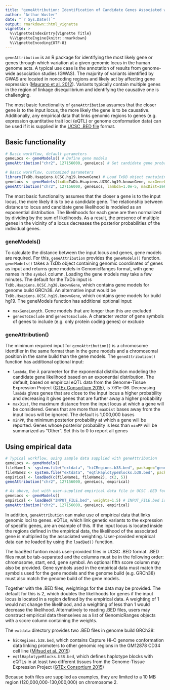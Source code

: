 ```yaml
---
title: "geneAttribution: Identification of Candidate Genes Associated with Noncoding Genetic Variation"
author: "Arthur Wuster"
date: "`r Sys.Date()`"
output: rmarkdown::html_vignette
vignette: >
  %\VignetteIndexEntry{Vignette Title}
  %\VignetteEngine{knitr::rmarkdown}
  %\VignetteEncoding{UTF-8}
---
```


`geneAttribution` is an R package for identifying the most likely gene or genes
through which variation at a given genomic locus in the human genome acts. A
typical use case is the annotation of results from genome-wide association
studies (GWAS). The majority of variants identified by GWAS are located in
noncoding regions and likely act by affecting gene expression
([Maurano et al. 2012](http://doi.org/10.1126/science.1222794)). Variants
typically contain multiple genes in the region of linkage disequilibrium and
identifying the causative one is challenging.

The most basic functionality of `geneAttribution` assumes that the closer gene
is to the input locus, the more likely the gene is to be causative.
Additionally, any empirical data that links genomic regions to genes (e.g.
expression quantitative trait loci (eQTL) or genome conformation data) can be
used if it is supplied in the
[UCSC .BED file](https://genome.ucsc.edu/FAQ/FAQformat.html) format.

## Basic functionality

```r
# Basic workflow, default parameters
geneLocs <- geneModels() # Define gene models
geneAttribution("chr2", 127156000, geneLocs) # Get candidate gene probabilities

# Basic workflow, customized parameters
library(TxDb.Hsapiens.UCSC.hg19.knownGene) # Load TxDB object containing gene models
geneLocs <- geneModels(txdb=TxDb.Hsapiens.UCSC.hg19.knownGene, maxGeneLength=1e5) # Define gene models
geneAttribution("chr2", 127156000, geneLocs, lambda=1.0e-5, maxDist=2e6, minPP=0) # Get candidate gene probabilities
```

The most basic functionality assumes that the closer a gene is to the input
locus, the more likely it is to be a candidate gene. The relationship between
distance to locus and candidate gene likelihood is modeled as an exponential
distribution. The likelihoods for each gene are then normalized by dividing by
the sum of likelihoods. As a result, the presence of multiple genes in the
vicinity of a locus decreases the posterior probabilities of the individual
genes.

### geneModels()

To calculate the distance between the input locus and genes, gene models are
required. For this, `geneAttribution` provides the `geneModels()` function.
`geneModels()` takes a TxDb object containing genomic coordinates of genes as
input and returns gene models in GenomicRanges format, with gene names in the
`symbol` column. Loading the gene models may take a few minutes. The default
for the TxDb input is `TxDb.Hsapiens.UCSC.hg38.knownGene`, which contains gene
models for genome build GRCh38. An alternative input would be
`TxDb.Hsapiens.UCSC.hg19.knownGene`, which contains gene models for build hg19.
The geneModels function has additional optional input:

* `maxGeneLength`. Gene models that are longer than this are excluded
* `genesToInclude` and `genesToExclude`. A character vector of gene symbols of
  genes to include (e.g. only protein coding genes) or exclude

### geneAttribution()

The minimum required input for `geneAttribution()` is a chromosome identifier
in the same format than in the gene models and a chromosomal position in the
same build than the gene models. The `geneAttribution()` function has
additional optional input:

* `lambda`, the $\lambda$ parameter for the exponential distribution modeling
  the candidate gene likelihood based on an exponential distribution. The
  default, based on empirical eQTL data from the Genome-Tissue Expression
  Project ([GTEx Consortium 2015](http://doi.org/10.1126/science.1262110)), is
  7.61e-06. Decreasing `lambda` gives genes that are close to the input locus
  a higher probability and decreasing it gives genes that are further away a
  higher probability
* `maxDist`, the maximum distance from the input locus at which a gene will be
  considered. Genes that are more than `maxDist` bases away from the input
  locus will be ignored. The default is 1,000,000 bases
* `minPP`, the minimum posterior probability at which a gene will be reported.
  Genes whose posterior probability is less than `minPP` will be summarized as
  "Other". Set this to 0 to report all genes

## Using empirical data

```r
# Typical workflow, using sample data supplied with geneAttribution
geneLocs <- geneModels()
fileName1 <- system.file("extdata", "hiCRegions.b38.bed", package="geneAttribution")
fileName2 <- system.file("extdata", "eqtlHaplotypeBlocks.b38.bed", package="geneAttribution")
empirical <- loadBed(c(fileName1, fileName2), c(2, 5))
geneAttribution("chr2", 127156000, geneLocs, empirical)

# As above, but with user-supplied empirical data file in UCSC .BED format
geneLocs <- geneModels()
empirical <- loadBed("INPUT_FILE.bed", weights=1.5) # INPUT_FILE.bed is a correctly formatted .BED file
geneAttribution("chr2", 127156000, geneLocs, empirical)
```

In addition, `geneAttribution` can make use of empirical data that links
genomic loci to genes. eQTLs, which link genetic variants to the expression of
specific genes, are an example of this. If the input locus is located inside
the regions defined in the empirical data, the likelihood of the associated
gene is multiplied by the associated weighting. User-provided empirical data
can be loaded by using the `loadBed()` function.

The loadBed funtion reads user-provided files in UCSC .BED format. .BED files
must be tab-separated and the columns must be in the following order:
chromosome, start, end, gene symbol. An optional fifth score column may also
be provided. Gene symbols used in the empirical data must match the symbols
used for the gene models and the genome build (e.g. GRCh38) must also match the
genome build of the gene models.

Together with the .BED files, weightings for the data may be provided. The
default for this is 2, which doubles the likelihoods for genes if the input
locus is located in a region defined by the empirical data. A weighting of 1
would not change the likelihood, and a weighting of less than 1 would decrease
the likelihood. Alternatively to reading .BED files, users may construct
empirical data themselves as a list of GenomicRanges objects with a score
column containing the weights.

The `extdata` directory provides two .BED files in genome build GRCh38:

* `hiCRegions.b38.bed`, which contains Capture Hi-C genome conformation data
  linking promoters to other genomic regions in the GM12878 CD34 cell line
  ([Mifsud et al. 2015](http://doi.org/10.1038/ng.3286))
* ` eqtlHaplotypeBlocks.b38.bed`, which defines haplotype blocks with eQTLs in
  at least two different tissues from the Genome-Tissue Expression Project
  ([GTEx Consortium 2015](http://doi.org/10.1126/science.1262110))

Because both files are supplied as examples, they are limited to a 10 MB region
(120,000,000-130,000,000) on chromosome 2.
